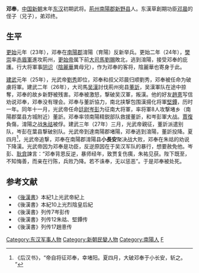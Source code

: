 '''邓奉'''{{BD|？||27年||}}，[[中国|中国]][[新朝|新朝]]末年[[东汉|东汉]]初期武将。[[荊州|荊州]][[南陽郡|南陽郡]][[新野县|新野县]]人。东漢草創期功臣[[邓晨|邓晨]]的侄子（兄子），弟邓终。

==生平==
[[更始_(汉朝)|更始]]元年（23年），邓奉在[[南陽郡|南陽郡]]淯陽（育陽）反新举兵。更始二年（24年），[[樊崇|樊崇]]率[[赤眉軍|赤眉軍]]進攻荊州，[[更始帝|更始帝]]属下前[[大司馬|大司馬]][[刘赐_(东汉)|劉賜]]敗北，逃到淯陽，接受邓奉的庇護。行大将軍事[[阴识|阴识]]（[[陰麗華|陰麗華]]異母兄），作为邓奉的客将，陰麗華也寄身于此。

[[建武_(东汉)|建武]]元年（25年），光武帝[[劉秀|劉秀]]即位，邓奉和叔父邓晨归顺劉秀，邓奉被任命为破虜将軍。建武二年（26年），大司馬[[吴汉_(汉朝)|吴漢]]討伐荊州宛县[[董訢|董訢]]，吴漢軍队在途中掠奪，邓奉的故乡新野被残害。邓奉被激怒，撃破吴汉軍，叛漢。他的好友[[趙憙|趙憙]]写信劝说邓奉，邓奉没有理会。邓奉与董訢協力，南北挟撃包围漢揚化将軍[[堅鐔|堅鐔]]，历时一年。同年十一月，光武帝任命[[廷尉|廷尉]][[岑彭|岑彭]]为征南大将軍，率将軍8人攻撃堵乡（南陽郡葉县方城附近）董訢。邓奉率领南陽精鋭部队救援董訢，和岑彭軍大战。[[賈復|賈復]]負傷，淯陽之战[[朱祜|朱祜]]被俘。建武三年（27年）三月，光武帝親征，董訢派遣别队，岑彭在葉县撃破别队。光武帝到達南陽郡堵陽，邓奉逃到淯陽，董訢投降。夏四月<ref>《后汉书》，“帝自将征邓奉，幸堵阳。夏四月，大破邓奉于小长安，斩之。 ”</ref>，光武帝追撃，邓奉在南陽郡淯陽县'''小長安'''聚决战大败，邓奉在朱祜的劝说下降漢。光武帝因为邓奉是功臣，反逆原因在于吴汉军队的暴行，想要赦免他。岑彭、[[耿弇|耿弇]]諫言：“邓奉背恩反逆，暴师经年，致贾复伤痍，朱祐见获。陛下既至，不知悔善，而亲在行陈，兵败乃降。若不诛奉，无以惩恶”。于是邓奉被处死。

==参考文献==
*《[[後漢書|後漢書]]》本紀1上光武帝紀上 
*《後漢書》本紀10上光烈陰皇后紀 
*《後漢書》列传7岑彭传 
*《後漢書》列传12朱祜、堅鐔传
*《後漢書》列传17趙憙传 
<references/>
[[Category:东汉军事人物|Category:东汉军事人物]]
[[Category:新朝民變人物|Category:新朝民變人物]]
[[Category:南陽人|Category:南陽人]]
[[Category:邓姓|F]]